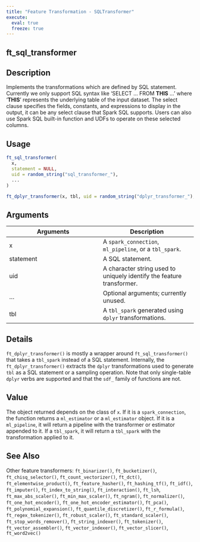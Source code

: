 ```yaml
---
title: "Feature Transformation - SQLTransformer"
execute:
  eval: true
  freeze: true
---
```


## ft_sql_transformer

## Description
Implements the transformations which are defined by SQL statement. Currently we only support SQL syntax like 'SELECT ... FROM __THIS__ ...' where '__THIS__' represents the underlying table of the input dataset. The select clause specifies the fields, constants, and expressions to display in the output, it can be any select clause that Spark SQL supports. Users can also use Spark SQL built-in function and UDFs to operate on these selected columns.


## Usage
```r
ft_sql_transformer(
  x,
  statement = NULL,
  uid = random_string("sql_transformer_"),
  ...
)

ft_dplyr_transformer(x, tbl, uid = random_string("dplyr_transformer_"), ...)
```

## Arguments
|Arguments|Description|
|---|---|
| x | A `spark_connection`, `ml_pipeline`, or a `tbl_spark`. |
| statement | A SQL statement. |
| uid | A character string used to uniquely identify the feature transformer. |
| ... | Optional arguments; currently unused. |
| tbl | A `tbl_spark` generated using `dplyr` transformations. |

## Details
`ft_dplyr_transformer()` is mostly a wrapper around `ft_sql_transformer()` that takes a `tbl_spark` instead of a SQL statement. Internally, the `ft_dplyr_transformer()` extracts the `dplyr` transformations used to generate `tbl` as a SQL statement or a sampling operation. Note that only single-table `dplyr` verbs are supported and that the `sdf_` family of functions are not.

## Value
The object returned depends on the class of `x`. If it is a `spark_connection`, the function returns a `ml_estimator` or a `ml_estimator` object. If it is a `ml_pipeline`, it will return a pipeline with the transformer or estimator appended to it. If a `tbl_spark`, it will return a `tbl_spark` with the transformation applied to it.





## See Also
Other feature transformers: `ft_binarizer()`, `ft_bucketizer()`, `ft_chisq_selector()`, `ft_count_vectorizer()`, `ft_dct()`, `ft_elementwise_product()`, `ft_feature_hasher()`, `ft_hashing_tf()`, `ft_idf()`, `ft_imputer()`, `ft_index_to_string()`, `ft_interaction()`, `ft_lsh`, `ft_max_abs_scaler()`, `ft_min_max_scaler()`, `ft_ngram()`, `ft_normalizer()`, `ft_one_hot_encoder()`, `ft_one_hot_encoder_estimator()`, `ft_pca()`, `ft_polynomial_expansion()`, `ft_quantile_discretizer()`, `ft_r_formula()`, `ft_regex_tokenizer()`, `ft_robust_scaler()`, `ft_standard_scaler()`, `ft_stop_words_remover()`, `ft_string_indexer()`, `ft_tokenizer()`, `ft_vector_assembler()`, `ft_vector_indexer()`, `ft_vector_slicer()`, `ft_word2vec()`


